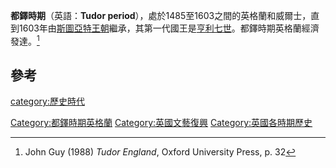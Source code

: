 {{Multiple issues|
{{Expand language|1=en|time=2021-02-24T08:43:57+00:00}}
{{Rough translation|time=2021-03-15T23:45:35+00:00}}
}}
{{noteTA
| T = zh-cn:都铎时期;zh-tw:都鐸時期;zh-hk:都鐸時期;
| G1 = PoliticiansUK
| 1 = zh-cn:都铎;zh-tw:都鐸;zh-hk:都鐸;
}}
{{Infobox historical era
| name      = 都鐸時期<br>Tudor period
| start     = 1485
| end       = 1603
| image     = Tudor Rose.svg
| alt       = 
| caption   = [[都鐸玫瑰|都鐸玫瑰]]
| including = [[伊丽莎白时代|伊丽莎白时代]]
| after     = {{tsl|en|Jacobean era}}
| monarch   = {{Unbulleted list|
 |[[亨利七世_(英格兰)|亨利七世]]
 |[[亨利八世|亨利八世]]
 |[[爱德华六世|爱德华六世]]
|[[玛丽一世_(英格兰)|玛丽一世]]
 |[[伊丽莎白一世|伊丽莎白一世]]}}
| leaders   = {{List collapsed |title=[[攝政|攝政]]
 |[[阿拉貢的凱瑟琳|阿拉貢的凱瑟琳]]
 |[[凯瑟琳·帕尔|凯瑟琳·帕尔]]
 |[[第一代萨默塞特公爵爱德华·西摩|爱德华·西摩]]
 |[[第一代諾森伯蘭公爵約翰·達德利|約翰·達德利]]}}
|year_start=1484|year_end=1603
}}
'''都鐸時期'''（英語：'''Tudor period'''），處於1485至1603之間的英格蘭和威爾士，直到1603年由[[斯圖亞特王朝|斯圖亞特王朝]]繼承，其第一代國王是[[亨利七世_(英格蘭)|亨利七世]]。都鐸時期英格蘭經濟發達。<ref>John Guy (1988) ''Tudor England'', Oxford University Press, p. 32</ref>

==參考==
[[category:歷史時代|category:歷史時代]]
[[Category:都鐸時期英格蘭|Category:都鐸時期英格蘭]]
[[Category:英國文藝復興|Category:英國文藝復興]]
[[Category:英國各時期歷史|Category:英國各時期歷史]]